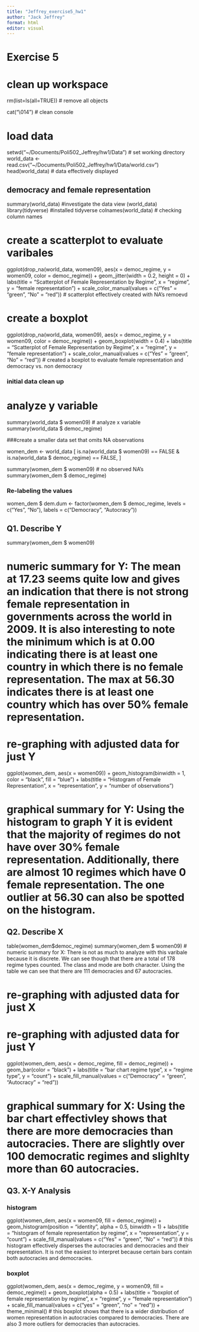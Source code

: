```yaml
---
title: "Jeffrey_exercise5_hw1"
author: "Jack Jeffrey"
format: html
editor: visual
---
```


# Exercise 5

# clean up workspace

rm(list=ls(all=TRUE)) \# remove all objects

cat("\\014") \# clean console

# load data

setwd("\~/Documents/Poli502_Jeffrey/hw1/Data") \# set working directory world_data \<- read.csv("\~/Documents/Poli502_Jeffrey/hw1/Data/world.csv") head(world_data) \# data effectively displayed

## democracy and female representation

summary(world_data) #investigate the data view (world_data) library(tidyverse) #installed tidyverse colnames(world_data) \# checking column names

# create a scatterplot to evaluate varibales

ggplot(drop_na(world_data, women09), aes(x = democ_regime, y = women09, color = democ_regime)) + geom_jitter(width = 0.2, height = 0) + labs(title = "Scatterplot of Female Representation by Regime", x = "regime", y = "female representation") + scale_color_manual(values = c("Yes" = "green", "No" = "red")) \# scatterplot effectively created with NA's remoevd

# create a boxplot

ggplot(drop_na(world_data, women09), aes(x = democ_regime, y = women09, color = democ_regime)) + geom_boxplot(width = 0.4) + labs(title = "Scatterplot of Female Representation by Regime", x = "regime", y = "female representation") + scale_color_manual(values = c("Yes" = "green", "No" = "red")) \# created a boxplot to evaluate female representation and democracy vs. non democracy

### initial data clean up

# analyze y variable

summary(world_data \$ women09) \# analyze x variable summary(world_data \$ democ_regime)

###create a smaller data set that omits NA observations

women_dem \<- world_data \[ is.na(world_data \$ women09) == FALSE & is.na(world_data \$ democ_regime) == FALSE, \]

summary(women_dem \$ women09) \# no observed NA's summary(women_dem \$ democ_regime)

### Re-labeling the values

women_dem \$ dem.dum \<- factor(women_dem \$ democ_regime, levels = c("Yes", "No"), labels = c("Democracy", "Autocracy"))

## Q1. Describe Y

summary(women_dem \$ women09)

# numeric summary for Y: The mean at 17.23 seems quite low and gives an indication that there is not strong female representation in governments across the world in 2009. It is also interesting to note the minimum which is at 0.00 indicating there is at least one country in which there is no female representation. The max at 56.30 indicates there is at least one country which has over 50% female representation.

# re-graphing with adjusted data for just Y

ggplot(women_dem, aes(x = women09)) + geom_histogram(binwidth = 1, color = "black", fill = "blue") + labs(title = "Histogram of Female Representation", x = "representation", y = "number of observations")

# graphical summary for Y: Using the histogram to graph Y it is evident that the majority of regimes do not have over 30% female representation. Additionally, there are almost 10 regimes which have 0 female representation. The one outlier at 56.30 can also be spotted on the histogram.

## Q2. Describe X

table(women_dem\$democ_regime) summary(women_dem \$ women09) \# numeric summary for X: There is not as much to analyze with this varibale because it is discrete. We can see though that there are a total of 178 regime types counted. The class and mode are both character. Using the table we can see that there are 111 democracies and 67 autocracies.

# re-graphing with adjusted data for just X

# re-graphing with adjusted data for just Y

ggplot(women_dem, aes(x = democ_regime, fill = democ_regime)) + geom_bar(color = "black") + labs(title = "bar chart regime type", x = "regime type", y = "count") + scale_fill_manual(values = c("Democracy" = "green", "Autocracy" = "red"))

# graphical summary for X: Using the bar chart effectivley shows that there are more democracies than autocracies. There are slightly over 100 democratic regimes and slighlty more than 60 autocracies.

## Q3. X-Y Analysis

### histogram

ggplot(women_dem, aes(x = women09, fill = democ_regime)) + geom_histogram(position = "identity", alpha = 0.5, binwidth = 1) + labs(title = "histogram of female representation by regime", x = "representation", y = "count") + scale_fill_manual(values = c("Yes" = "green", "No" = "red")) \# this histogram effectively disperses the autocracies and democracies and their representation. It is not the easiest to interpret because certain bars contain both autocracies and democracies.

### boxplot

ggplot(women_dem, aes(x = democ_regime, y = women09, fill = democ_regime)) + geom_boxplot(alpha = 0.5) + labs(title = "boxplot of female representation by regime", x = "regime", y = "female representation") + scale_fill_manual(values = c("yes" = "green", "no" = "red")) + theme_minimal() \# this boxplot shows that there is a wider distribution of women representation in autocracies compared to democracies. There are also 3 more outliers for democracies than autocracies.
